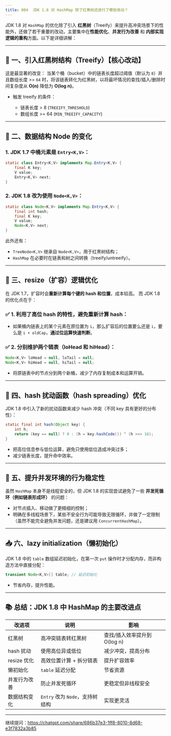 ```yaml
---
title: 004 	JDK 1.8 对 HashMap 除了红黑树还进行了哪些改动？
---
```


JDK 1.8 对 `HashMap` 的优化除了引入 **红黑树**（Treeify）来提升高冲突场景下的性能外，还做了若干重要的改动，主要集中在**性能优化**、**并发行为改善** 和 **内部实现逻辑的重构**方面。以下是详细讲解：

---

## 🔧 一、引入红黑树结构（Treeify）【核心改动】

这是最显著的改变：
当某个桶（bucket）中的链表长度超过阈值（默认为 `8`）并且数组长度 >= `64` 时，将该链表转化为红黑树，以将最坏情况的查找/插入/删除时间复杂度从 **O(n)** 降低为 **O(log n)**。

* 触发 treeify 的条件：

  * 链表长度 > 8 (`TREEIFY_THRESHOLD`)
  * 数组长度 >= 64 (`MIN_TREEIFY_CAPACITY`)

---

## 🧱 二、数据结构 Node 的变化

### 1. JDK 1.7 中桶元素是 `Entry<K,V>`：

```java
static class Entry<K,V> implements Map.Entry<K,V> {
    final K key;
    V value;
    Entry<K,V> next;
}
```

### 2. JDK 1.8 改为使用 `Node<K,V>`：

```java
static class Node<K,V> implements Map.Entry<K,V> {
    final int hash;
    final K key;
    V value;
    Node<K,V> next;
}
```

此外还有：

* `TreeNode<K,V>` 继承自 `Node<K,V>`，用于红黑树结构；
* `HashMap` 在必要时在链表和树之间转换（treeify/untreeify）。

---

## 📌 三、resize（扩容）逻辑优化

在 JDK 1.7，扩容时会**重新计算每个键的 hash 和位置**，成本较高。
而 JDK 1.8 的优化点在于：

### ✅ 1. 利用了高位 hash 的特性，避免重新计算 hash：

* 如果桶内链表上的某个元素在原位置为 `i`，那么扩容后的位置要么还是 `i`，要么是 `i + oldCap`，**通过位运算快速判断**。

### ✅ 2. 分别维护两个链表（loHead 和 hiHead）：

```java
Node<K,V> loHead = null, loTail = null;
Node<K,V> hiHead = null, hiTail = null;
```

* 将原链表中的节点分到两个新桶，减少了内存复制成本和运算开销。

---

## 🔄 四、hash 扰动函数（hash spreading）优化

JDK 1.8 中引入了新的扰动函数来减少 hash 冲突（不同 key 具有更好的分布性）：

```java
static final int hash(Object key) {
    int h;
    return (key == null) ? 0 : (h = key.hashCode()) ^ (h >>> 16);
}
```

* 把高位信息参与低位运算，避免只使用低位造成冲突过多；
* 减少链表长度，提升命中效率。

---

## 🧵 五、提升并发环境的行为稳定性

虽然 `HashMap` 本身不是线程安全的，但 JDK 1.8 的实现尝试避免了一些 **并发死循环（例如链表形成环）** 的问题：

* 对节点插入、移动做了更精细的控制；
* 明确在多线程场景下，某些不安全行为可能导致无限循环，并做了一定限制（虽然不能完全避免并发问题，还是建议用 `ConcurrentHashMap`）。

---

## 📥 六、lazy initialization（懒初始化）

JDK 1.8 中的 `table` 数组延迟初始化，在第一次 `put` 操作时才分配内存，而非构造方法中直接分配：

```java
transient Node<K,V>[] table; // 延迟初始化
```

* 节省内存，提升性能。

---

## 📚 总结：JDK 1.8 中 HashMap 的主要改进点

| 改进项       | 说明                      | 影响                  |
| --------- | ----------------------- | ------------------- |
| 红黑树       | 高冲突链表转红黑树               | 查找/插入效率提升到 O(log n) |
| hash 扰动   | 使用高位异或低位                | 减少冲突，提高分布           |
| resize 优化 | 高效位置计算 + 拆分链表           | 提升扩容效率              |
| 懒初始化      | `table` 延迟分配            | 节省资源                |
| 并发行为改善    | 防止并发死循环                 | 更稳定但非线程安全           |
| 数据结构变化    | `Entry` 改为 `Node`，支持树结构 | 实现更灵活               |

---

继续提问：https://chatgpt.com/share/686b37e3-1ff8-8010-8d68-e3f7832a3b85

